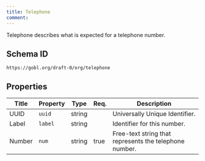 ```yaml
---
title: Telephone
comment: 
---
```


Telephone describes what is expected for a telephone number.

## Schema ID

`https://gobl.org/draft-0/org/telephone`

## Properties

| Title  | Property | Type   | Req. | Description                                            |
|--------|----------|--------|------|--------------------------------------------------------|
| UUID   | `uuid`   | string |      | Universally Unique Identifier.                         |
| Label  | `label`  | string |      | Identifier for this number.                            |
| Number | `num`    | string | true | Free-text string that represents the telephone number. |

